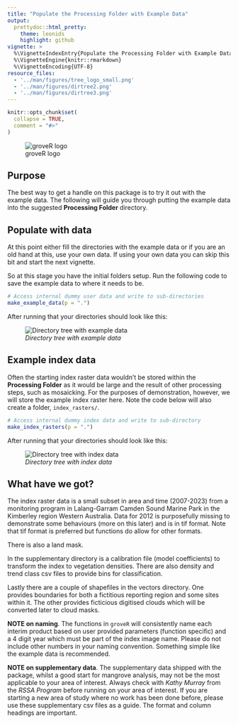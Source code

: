 ```yaml
---
title: "Populate the Processing Folder with Example Data"
output: 
  prettydoc::html_pretty:
    theme: leonids
    highlight: github
vignette: >
  %\VignetteIndexEntry{Populate the Processing Folder with Example Data}
  %\VignetteEngine{knitr::rmarkdown}
  %\VignetteEncoding{UTF-8}
resource_files:
  - '../man/figures/tree_logo_small.png'
  - '../man/figures/dirtree2.png'
  - '../man/figures/dirtree3.png'
---
```


```r
knitr::opts_chunk$set(
  collapse = TRUE,
  comment = "#>"
)
```

![groveR logo](../man/figures/tree_logo_small.png)

## Purpose
The best way to get a handle on this package is to try it out with the example 
data. The following will guide you through putting the example data into the 
suggested **Processing Folder** directory.


## Populate with data
At this point either fill the directories with the example data or if 
you are an old hand at this, use your own data. If using your own data you can skip 
this bit and start the next vignette.

So at this stage you have the initial folders setup. Run the following code to 
save the example data to where it needs to be.

```r
# Access internal dummy user data and write to sub-directories
make_example_data(p = ".")
```

After running that your directories should look like this:

![*Directory tree with example data*](../man/figures/dirtree2.png)


## Example index data
Often the starting index raster data wouldn't be stored within the 
**Processing Folder** as it would be large and the result of other processing 
steps, such as mosaicking. For the purposes of demonstration, however, we will 
store the example index raster here. Note the code below will also create a folder, 
`index_rasters/`.

```r
# Access internal dummy index data and write to sub-directory
make_index_rasters(p = ".")
```

After running that your directories should look like this:

![*Directory tree with index data*](../man/figures/dirtree3.png)

## What have we got?
The index raster data is a small subset in area and time (2007-2023) from a 
monitoring program in Lalang-Garram Camden Sound Marine Park in the Kimberley 
region Western Australia. Data for 2012 is purposefully missing to demonstrate 
some behaviours (more on this later) and is in tif format. Note that tif format 
is preferred but functions do allow for other formats.

There is also a land mask. 

In the supplementary directory is a calibration file (model coefficients) to 
transform the index to vegetation densities. There are also density and trend 
class csv files to provide bins for classification.

Lastly there are a couple of shapefiles in the vectors directory. One provides 
boundaries for both a fictitious reporting region and some sites within it. The 
other provides ficticious digitised clouds which will be converted later to cloud 
masks.

**NOTE on naming**. The functions in `groveR` will consistently name each interim 
product based on user provided parameters (function specific) and a 4 digit year 
which must be part of the index image name. Please do not include other numbers 
in your naming convention. Something simple like the example data is recommended.

**NOTE on supplementary data**. The supplementary data shipped with the package, 
whilst a good start for mangrove analysis, may not be the most applicable to 
your area of interest. Always check with *Kathy Murray* from the *RSSA Program* 
before running on your area of interest. If you are starting a new area of study 
where no work has been done before, please use these supplementary csv files as 
a guide. The format and column headings are important.

